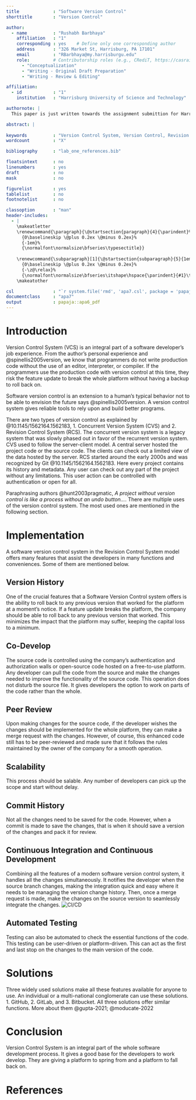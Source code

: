 ```yaml
---
title             : "Software Version Control"
shorttitle        : "Version Control"

author: 
  - name          : "Rushabh Barbhaya"
    affiliation   : "1"
    corresponding : yes    # Define only one corresponding author
    address       : "326 Market St, Harrisburg, PA 17101"
    email         : "RBarbhaya@my.harrisburgu.edu"
    role:         # Contributorship roles (e.g., CRediT, https://casrai.org/credit/)
      - "Conceptualization"
      - "Writing - Original Draft Preparation"
      - "Writing - Review & Editing"

affiliation:
  - id            : "1"
    institution   : "Harrisburg University of Science and Technology"

authornote: |
  This paper is just written towards the assignment submittion for Harrisburg University of Science and Technology's Master of Analytics course. Although the author has used genuine sources and cited real peer reviewed reasearch. This research itself is not peer reviewed and should therefore not be used for technical or scientific research.

abstract: |
  
keywords          : "Version Control System, Version Control, Revision Control System, Concurrent Version System, Git, GitHub, GitLab, Bitbucket, CVS, VCS, RCS"
wordcount         : "X"

bibliography      : "lab_one_references.bib"

floatsintext      : no
linenumbers       : yes
draft             : no
mask              : no

figurelist        : yes
tablelist         : no
footnotelist      : no

classoption       : "man"
header-includes:
  - |
    \makeatletter
    \renewcommand{\paragraph}{\@startsection{paragraph}{4}{\parindent}%
      {0\baselineskip \@plus 0.2ex \@minus 0.2ex}%
      {-1em}%
      {\normalfont\normalsize\bfseries\typesectitle}}
    
    \renewcommand{\subparagraph}[1]{\@startsection{subparagraph}{5}{1em}%
      {0\baselineskip \@plus 0.2ex \@minus 0.2ex}%
      {-\z@\relax}%
      {\normalfont\normalsize\bfseries\itshape\hspace{\parindent}{#1}\textit{\addperi}}{\relax}}
    \makeatother

csl               : "`r system.file('rmd', 'apa7.csl', package = 'papaja')`"
documentclass     : "apa7"
output            : papaja::apa6_pdf
---
```


# Introduction

Version Control System (VCS) is an integral part of a software developer's job experience. From the author's personal experience and @spinellis2005version, we know that programmers do not write production code without the use of an editor, interpreter, or compiler. If the programmers use the production code with version control at this time, they risk the feature update to break the whole platform without having a backup to roll back on.

Software version control is an extension to a human's typical behavior not to be able to envision the future says @spinellis2005version. A version control system gives reliable tools to rely upon and build better programs.

There are two types of version control as explained by @10.1145/1562164.1562183, 1. Concurrent Version System (CVS) and 2. Revision Control System (RCS). The concurrent version system is a legacy system that was slowly phased out in favor of the recurrent version system. CVS used to follow the server-client model. A central server hosted the project code or the source code. The clients can check out a limited view of the data hosted by the server. RCS started around the early 2000s and was recognized by Git @10.1145/1562164.1562183. Here every project contains its history and metadata. Any user can check out any part of the project without any limitations. This user action can be controlled with authentication or open for all. 

Paraphrasing authors @hunt2003pragmatic, *A project without version control is like a process without an undo button...*. There are multiple uses of the version control system. The most used ones are mentioned in the following section.

# Implementation

A software version control system in the Revision Control System model offers many features that assist the developers in many functions and conveniences. Some of them are mentioned below.

## Version History
One of the crucial features that a Software Version Control system offers is the ability to roll back to any previous version that worked for the platform at a moment's notice. If a feature update breaks the platform, the company should be able to roll back to any previous version that worked. This minimizes the impact that the platform may suffer, keeping the capital loss to a minimum.

## Co-Develop
The source code is controlled using the company's authentication and authorization walls or open-source code hosted on a free-to-use platform. Any developer can pull the code from the source and make the changes needed to improve the functionality of the source code. This operation does not disturb the source file. It gives developers the option to work on parts of the code rather than the whole.

## Peer Review
Upon making changes for the source code, if the developer wishes the changes should be implemented for the whole platform, they can make a merge request with the changes. However, of course, this enhanced code still has to be peer-reviewed and made sure that it follows the rules maintained by the owner of the company for a smooth operation.

## Scalability
This process should be salable. Any number of developers can pick up the scope and start without delay.

## Commit History
Not all the changes need to be saved for the code. However, when a commit is made to save the changes, that is when it should save a version of the changes and pack it for review.

## Continuous Integration and Continuous Development
Combining all the features of a modern software version control system, it handles all the changes simultaneously. It notifies the developer when the source branch changes, making the integration quick and easy where it needs to be managing the version change history. Then, once a merge request is made, make the changes on the source version to seamlessly integrate the changes.
![CI/CD](pipeline.png)

## Automated Testing
Testing can also be automated to check the essential functions of the code. This testing can be user-driven or platform-driven. This can act as the first and last stop on the changes to the main version of the code.

# Solutions
Three widely used solutions make all these features available for anyone to use. An individual or a multi-national conglomerate can use these solutions. 1. GitHub, 2. GitLab, and 3. Bitbucket. All three solutions offer similar functions. More about them @gupta-2021; @moducate-2022

# Conclusion
Version Control System is an integral part of the whole software development process. It gives a good base for the developers to work develop. They are giving a platform to spring from and a platform to fall back on.

\newpage

# References

::: {#refs custom-style="Bibliography"}
:::
